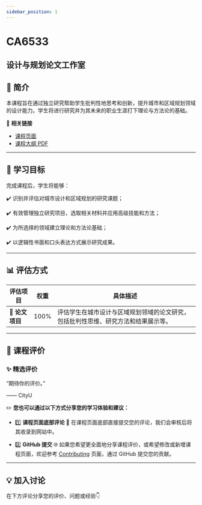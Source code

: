 ```yaml
---
sidebar_position: 1
---
```


# CA6533
## 设计与规划论文工作室

## **📘 简介**
本课程旨在通过独立研究帮助学生批判性地思考和创新，提升城市和区域规划领域的设计能力。学生将进行研究并为其未来的职业生涯打下理论与方法论的基础。

🔗 **相关链接**
- [课程页面](https://www.cityu.edu.hk/catalogue/pg/202526/course/CA6533.htm)
- [课程大纲 PDF](https://www.cityu.edu.hk/catalogue/pg/202526/course/CA6533.pdf)

---

## **🎯 学习目标**

完成课程后，学生将能够：

✔️ 识别并评估对城市设计和区域规划的研究课题；

✔️ 有效管理独立研究项目，选取相关材料并应用高级技能和方法；

✔️ 为所选择的领域建立理论和方法论基础；

✔️ 以逻辑性书面和口头表达方式展示研究成果。

---

## **📊 评估方式**

| **评估项目**          | **权重** | **具体描述**                                                                                       |
|----------------------|---------|---------------------------------------------------------------------------------------------------|
| **📝 论文项目**       | 100%    | 评估学生在城市设计与区域规划领域的论文研究，包括批判性思维、研究方法和结果展示等。                  |

---

## **💬 课程评价**

### ✨ **精选评价**
<div className={commentStyles.commentBox}>
    <p className={commentStyles.commentText}>
        “期待你的评价。”
    </p>
    <p className={commentStyles.commentAuthor}>—— CityU</p>
</div>

✏️ **您也可以通过以下方式分享您的学习体验和建议：**

- 1️⃣ **课程页面底部评论**
💬 在课程页面底部直接提交您的评论，我们会审核后将其收录到网站中。

- 2️⃣ **GitHub 提交**
🌐 如果您希望更全面地分享课程评价，或希望修改或新增课程页面，欢迎参考 [Contributing](/contributing) 页面，通过 GitHub 提交您的贡献。

---

## **💡 加入讨论**

在下方评论分享您的评价、问题或经验👇
<Utterances />